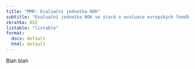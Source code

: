 ```yaml
---
title: "MMR: Evaluační jednotka NOK"
subtitle: "Evaluační jednotka NOK se stará o evaluace evropských fondů."
zkratka: ASZ
listable: "listable"
format: 
  docx: default
  html: default
---
```


Blah blah
